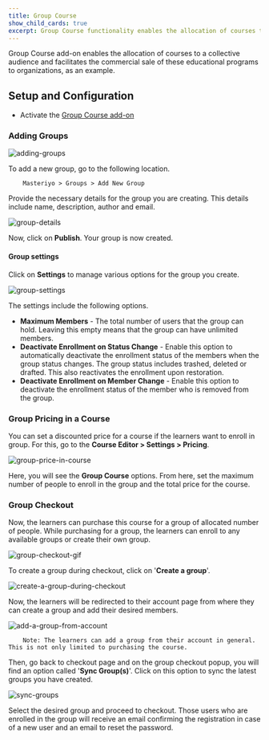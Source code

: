 ```yaml
---
title: Group Course
show_child_cards: true
excerpt: Group Course functionality enables the allocation of courses to a collective audience and facilitates the commercial sale of these educational programs to organizations, as an example.
---
```


Group Course add-on enables the allocation of courses to a collective audience and facilitates the commercial sale of these educational programs to organizations, as an example.

## Setup and Configuration

- Activate the [Group Course add-on](https://docs.masteriyo.com/premium-addons/activate-masteriyo-premium-addons)

### Adding Groups

![adding-groups](https://github.com/Masteriyo/masteriyo-docs/assets/75772539/928e9685-d4c8-481b-a0bb-f60f67d8f006)

To add a new group, go to the following location.

        Masteriyo > Groups > Add New Group

Provide the necessary details for the group you are creating. This details include name, description, author and email.

![group-details](https://github.com/Masteriyo/masteriyo-docs/assets/75772539/89ec9114-8b45-4da3-8464-969b032d4d70)

Now, click on **Publish**. Your group is now created.

#### Group settings

Click on **Settings** to manage various options for the group you create.

![group-settings](https://github.com/Masteriyo/masteriyo-docs/assets/75772539/25f07444-5132-480a-897e-4fde84e46742)

The settings include the following options.

- **Maximum Members** - The total number of users that the group can hold. Leaving this empty means that the group can have unlimited members.
- **Deactivate Enrollment on Status Change** - Enable this option to automatically deactivate the enrollment status of the members when the group status changes. The group status includes trashed, deleted or drafted. This also reactivates the enrollment upon restoration.
- **Deactivate Enrollment on Member Change** - Enable this option to deactivate the enrollment status of the member who is removed from the group.

### Group Pricing in a Course

You can set a discounted price for a course if the learners want to enroll in group. For this, go to the **Course Editor > Settings > Pricing**.

![group-price-in-course](https://github.com/Masteriyo/masteriyo-docs/assets/75772539/d3db616c-75e7-4bc3-ae5a-e33cddb38c1e)

Here, you will see the **Group Course** options. From here, set the maximum number of people to enroll in the group and the total price for the course.

### Group Checkout

Now, the learners can purchase this course for a group of allocated number of people. While purchasing for a group, the learners can enroll to any available groups or create their own group.

![group-checkout-gif](https://s3.ezgif.com/tmp/ezgif-3-14bd2a9289.gif)

To create a group during checkout, click on '**Create a group**'.

![create-a-group-during-checkout](https://github.com/Masteriyo/masteriyo-docs/assets/75772539/9af575e7-3a8d-4f91-9de9-eddc601bd6f1)

Now, the learners will be redirected to their account page from where they can create a group and add their desired members.

![add-a-group-from-account](https://github.com/Masteriyo/masteriyo-docs/assets/75772539/ba9dcebd-6d1d-4d33-a0a8-5a9d7ec843ec)

        Note: The learners can add a group from their account in general. This is not only limited to purchasing the course.

Then, go back to checkout page and on the group checkout popup, you will find an option called '**Sync Group(s)**'. Click on this option to sync the latest groups you have created.

![sync-groups](https://s3.ezgif.com/tmp/ezgif-3-930f0fe4ea.gif)

Select the desired group and proceed to checkout. Those users who are enrolled in the group will receive an email confirming the registration in case of a new user and an email to reset the password.
